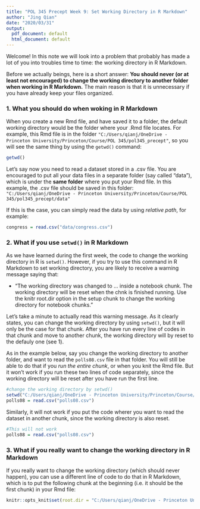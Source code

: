 ```yaml
---
title: "POL 345 Precept Week 9: Set Working Directory in R Markdown"
author: "Jing Qian"
date: "2020/03/31"
output:
  pdf_document: default
  html_document: default
---
```


Welcome! In this note we will look into a problem that probably has made a lot of you into troubles time to time: the working directory in R Markdown. 

Before we actually beings, here is a short answer: **You should never (or at least not encouraged) to change the working directory to another folder when working in R Markdown.** The main reason is that it is unnecessary if you have already keep your files organized. 

### 1. What you should do when woking in R Markdown

When you create a new Rmd file, and have saved it to a folder, the default working directory would be the folder where your .Rmd file locates. For example, this Rmd file is in the folder `"C:/Users/qianj/OneDrive - Princeton University/Princeton/Course/POL 345/pol345_precept"`, so you will see the same thing by using the `getwd()` command:

```r
getwd()
```

Let's say now you need to read a dataset stored in a .csv file. You are encouraged to put all your data files in a separate folder (say called "data"), which is under the **same folder** where you put your Rmd file. In this example, the .csv file should be saved in this folder: `"C:/Users/qianj/OneDrive - Princeton University/Princeton/Course/POL 345/pol345_precept/data"`

If this is the case, you can simply read the data by using *relative path*, for example:

```r
congress = read.csv("data/congress.csv")
```


### 2. What if you use `setwd()` in R Markdown

As we have learned during the first week, the code to change the working directory in R is `setwd()`. However, if you try to use this command in R Markdown to set working directory, you are likely to receive a warning message saying that:

- "The working directory was changed to ... inside a notebook chunk. The working directory will be reset when the chnk is finished running. Use the knitr root.dir option in the setup chunk to change the working directory for notebook chunks."

Let's take a minute to actually read this warning message. As it clearly states, you can change the working directory by using `setwd()`, but it will only be the case for that chunk. After you have run every line of codes in that chunk and move to another chunk, the working directory will by reset to the defauly one (see 1). 

As in the example below, say you change the working directory to another folder, and want to read the `polls08.csv` file in that folder. You will still be able to do that if you *run the entire chunk*, or when you knit the Rmd file. But it won't work if you run these two lines of code separately, since the working directory will be reset after you have run the first line. 

```r
#change the working directory by setwd()
setwd("C:/Users/qianj/OneDrive - Princeton University/Princeton/Course/POL 345/pol345_precept/week 8/data")
polls08 = read.csv("polls08.csv")
```




Similarly, it will not work if you put the code wherer you want to read the dataset in another chunk, since the working directory is also reset. 
```r
#This will not work
polls08 = read.csv("polls08.csv")
```

### 3. What if you really want to change the working directory in R Markdown

If you really want to change the working directory (which should never happen), you can use a different line of code to do that in R Markdown, which is to put the following chunk at the beginning (i.e. it should be the first chunk) in your Rmd file:

```r
knitr::opts_knit$set(root.dir = "C:/Users/qianj/OneDrive - Princeton University/Princeton/Course/POL 345/pol345_precept/week 8/data")
```
